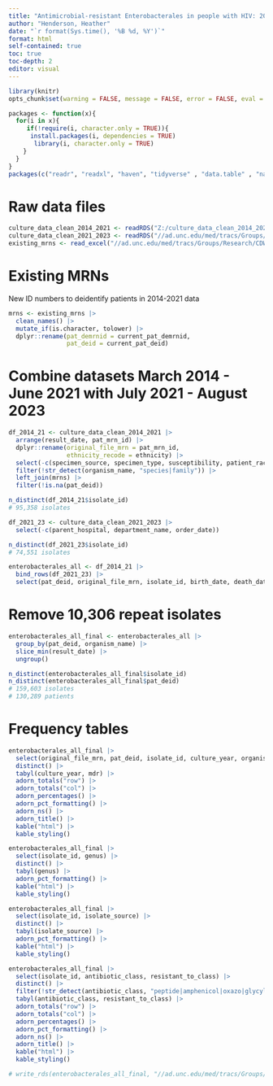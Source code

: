 ---
title: "Antimicrobial-resistant Enterobacterales in people with HIV: 2014-2023"
author: "Henderson, Heather"
date: "`r format(Sys.time(), '%B %d, %Y')`"
format: html
self-contained: true
toc: true
toc-depth: 2
editor: visual
---

```{r setup, include=FALSE}
library(knitr)
opts_chunk$set(warning = FALSE, message = FALSE, error = FALSE, eval = TRUE, tidy = TRUE, cache = FALSE)
```

```{r libraries}
packages <- function(x){
  for(i in x){
     if(!require(i, character.only = TRUE)){
      install.packages(i, dependencies = TRUE)
       library(i, character.only = TRUE)
    }
  }
}
packages(c("readr", "readxl", "haven", "tidyverse" , "data.table" , "naniar", "rockchalk", "lubridate", "kableExtra", "DT", "formatR", "zoo", "binom", "plotly", "janitor", "sjlabelled", "Hmisc", "rms", "aod", "sandwich", "lmtest", "tableone", "broom", "gmodels", "arsenal", "investr", "RColorBrewer", "lessR"))
```

# Raw data files

```{r}
culture_data_clean_2014_2021 <- readRDS("Z:/culture_data_clean_2014_2021.rds")
culture_data_clean_2021_2023 <- readRDS("//ad.unc.edu/med/tracs/Groups/Research/CDWH/Van Duin_David_IRB23-2326//entero_isolates_2021_2023.rds")
existing_mrns <- read_excel("//ad.unc.edu/med/tracs/Groups/Research/CDWH/Van Duin_David_IRB23-2326/ExistingDatasetMRNs.xlsx")
```

# Existing MRNs
New ID numbers to deidentify patients in 2014-2021 data

```{r}
mrns <- existing_mrns |>
  clean_names() |>
  mutate_if(is.character, tolower) |>
  dplyr::rename(pat_demrnid = current_pat_demrnid,
                pat_deid = current_pat_deid)
```

# Combine datasets March 2014 - June 2021 with July 2021 - August 2023

```{r}
df_2014_21 <- culture_data_clean_2014_2021 |>
  arrange(result_date, pat_mrn_id) |>
  dplyr::rename(original_file_mrn = pat_mrn_id,
                ethnicity_recode = ethnicity) |>
  select(-c(specimen_source, specimen_type, susceptibility, patient_race)) |>
  filter(!str_detect(organism_name, "species|family")) |>
  left_join(mrns) |>
  filter(!is.na(pat_deid))

n_distinct(df_2014_21$isolate_id)
# 95,358 isolates

df_2021_23 <- culture_data_clean_2021_2023 |> 
  select(-c(parent_hospital, department_name, order_date))

n_distinct(df_2021_23$isolate_id)
# 74,551 isolates

enterobacterales_all <- df_2014_21 |>
  bind_rows(df_2021_23) |>
  select(pat_deid, original_file_mrn, isolate_id, birth_date, death_date, gender, race_recode, ethnicity_recode, zip_code, result_date, culture_year, isolate_source, organism_name, genus, antibiotic, nonsusceptible, antibiotic_class, resistant_to_class, mdr)
```

# Remove 10,306 repeat isolates

```{r}
enterobacterales_all_final <- enterobacterales_all |>
  group_by(pat_deid, organism_name) |>
  slice_min(result_date) |>
  ungroup()

n_distinct(enterobacterales_all_final$isolate_id)
n_distinct(enterobacterales_all_final$pat_deid)
# 159,603 isolates
# 130,289 patients
```

# Frequency tables

```{r}
enterobacterales_all_final |>
  select(original_file_mrn, pat_deid, isolate_id, culture_year, organism_name, mdr) |>
  distinct() |>
  tabyl(culture_year, mdr) |>
  adorn_totals("row") |>
  adorn_totals("col") |>
  adorn_percentages() |>
  adorn_pct_formatting() |>
  adorn_ns() |>
  adorn_title() |>
  kable("html") |>
  kable_styling()

enterobacterales_all_final |>
  select(isolate_id, genus) |>
  distinct() |>
  tabyl(genus) |>
  adorn_pct_formatting() |>
  kable("html") |>
  kable_styling()

enterobacterales_all_final |>
  select(isolate_id, isolate_source) |>
  distinct() |>
  tabyl(isolate_source) |>
  adorn_pct_formatting() |>
  kable("html") |>
  kable_styling()

enterobacterales_all_final |>
  select(isolate_id, antibiotic_class, resistant_to_class) |>
  distinct() |>
  filter(!str_detect(antibiotic_class, "peptide|amphenicol|oxazo|glycylcycline|macrolide|3rd_gen_bli|carbapenem_bli")) |>
  tabyl(antibiotic_class, resistant_to_class) |>
  adorn_totals("row") |>
  adorn_totals("col") |>
  adorn_percentages() |>
  adorn_pct_formatting() |>
  adorn_ns() |>
  adorn_title() |>
  kable("html") |>
  kable_styling()
```

```{r}
# write_rds(enterobacterales_all_final, "//ad.unc.edu/med/tracs/Groups/Research/CDWH/Van Duin_David_IRB23-2326//entero_isolates_2014_2023.rds")
```











